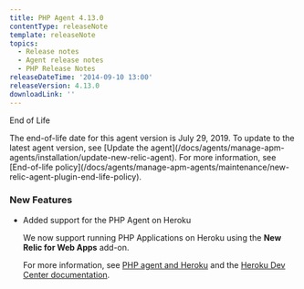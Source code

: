 ```yaml
---
title: PHP Agent 4.13.0
contentType: releaseNote
template: releaseNote
topics:
  - Release notes
  - Agent release notes
  - PHP Release Notes
releaseDateTime: '2014-09-10 13:00'
releaseVersion: 4.13.0
downloadLink: ''
---
```


End of Life

<Callout variant="important">
  The end-of-life date for this agent version is July 29, 2019. To update to the latest agent version, see [Update the agent](/docs/agents/manage-apm-agents/installation/update-new-relic-agent). For more information, see [End-of-life policy](/docs/agents/manage-apm-agents/maintenance/new-relic-agent-plugin-end-life-policy).
</Callout>

### New Features

* Added support for the PHP Agent on Heroku

  We now support running PHP Applications on Heroku using the **New Relic for Web Apps** add-on.

  For more information, see [PHP agent and Heroku](/docs/agents/php-agent/installation/php-agent-heroku) and the [Heroku Dev Center documentation](https://devcenter.heroku.com/articles/newrelic#php-configuration).

